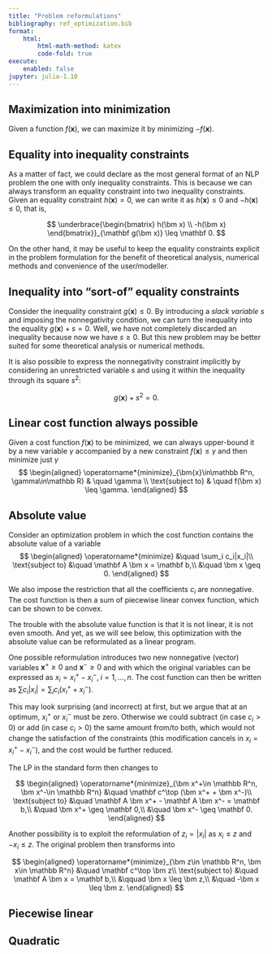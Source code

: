 ```yaml
---
title: "Problem reformulations"
bibliography: ref_optimization.bib
format:
    html:
        html-math-method: katex
        code-fold: true
execute:
    enabled: false
jupyter: julia-1.10
---
```


## Maximization into minimization

Given a function $f(\bm x)$, we can maximize it by minimizing $-f(\bm x)$.

## Equality into inequality constraints

As a matter of fact, we could declare as the most general format of an NLP problem the one with only inequality constraints. This is because we can always transform an equality constraint into two inequality constraints. Given an equality constraint $h(\bm x) = 0$, we can write it as $h(\bm x) \leq 0$ and $-h(\bm x) \leq 0$, that is, 

$$
\underbrace{\begin{bmatrix}
h(\bm x) \\
-h(\bm x)
\end{bmatrix}}_{\mathbf g(\bm x)} \leq \mathbf 0.
$$

On the other hand, it may be useful to keep the equality constraints explicit in the problem formulation for the benefit of theoretical analysis, numerical methods and convenience of the user/modeller.

## Inequality into "sort-of" equality constraints

Consider the inequality constraint $g(\bm x) \leq 0$. By introducing a *slack variable* $s$ and imposing the nonnegativity condition, we can turn the inequality into the equality $g(\bm x) + s = 0$. Well, we have not completely discarded an inequality because now we have $s \geq 0$. But this new problem may be better suited for some theoretical analysis or numerical methods. 

It is also possible to express the nonnegativity constraint implicitly by considering an unrestricted variable $s$ and using it within the inequality through its square $s^2$:

$$
g(\bm x) + s^2 = 0.
$$ 

## Linear cost function always possible

Given a cost function $f(\bm x)$ to be minimized, we can always upper-bound it by a new variable $\gamma$ accompanied by a new constraint $f(\bm x) \leq \gamma$ and then minimize just $\gamma$
$$
\begin{aligned}
\operatorname*{minimize}_{\bm{x}\in\mathbb R^n, \gamma\in\mathbb R} & \quad \gamma \\
\text{subject to} & \quad f(\bm x) \leq \gamma.
\end{aligned}
$$

## Absolute value

Consider an optimization problem in which the cost function contains the absolute value of a variable
$$
\begin{aligned}
\operatorname*{minimize} &\quad \sum_i c_i|x_i|\\
\text{subject to} &\quad \mathbf A \bm x = \mathbf b,\\
&\quad \bm x \geq 0.
\end{aligned}
$$

We also impose the restriction that all the coefficients $c_i$ are nonnegative. The cost function is then a sum of piecewise linear convex function, which can be shown to be convex. 

The trouble with the absolute value function is that it is not linear, it is not even smooth. And yet, as we will see below, this optimization with the absolute value can be reformulated as a linear program.

One possible reformulation introduces two new nonnegative (vector) variables $\bm x^+\geq 0$ and $\bm x^-\geq 0$ and with which the original variables can be expressed as $x_i = x_i^+ - x_i^-, \; i=1, \ldots, n$. The cost function can then be written as $\sum c_i|x_i| = \sum_i c_i (x_i^+ + x_i^-)$. 

This may look surprising (and incorrect) at first, but we argue that at an optimum, $x_i^+$ or $x_i^-$ must be zero. Otherwise we could subtract (in case $c_i>0$) or add (in case $c_i>0$) the same amount from/to both, which would not change the satisfaction of the constraints (this modification cancels in $x_i = x_i^+ - x_i^-$), and the cost would be further reduced.

The LP in the standard form then changes to

$$
\begin{aligned}
\operatorname*{minimize}_{\bm x^+\in \mathbb R^n, \bm x^-\in \mathbb R^n} &\quad \mathbf c^\top (\bm x^+ + \bm x^-)\\
\text{subject to} &\quad \mathbf A \bm x^+ - \mathbf A \bm x^- = \mathbf b,\\
&\quad \bm x^+ \geq \mathbf 0,\\
&\quad \bm x^- \geq \mathbf 0.
\end{aligned}
$$

Another possibility is to exploit the reformulation of $z_i = |x_i|$ as $x_i\leq z$ and $-x_i\leq z$. The original problem then transforms into 

$$
\begin{aligned}
\operatorname*{minimize}_{\bm z\in \mathbb R^n, \bm x\in \mathbb R^n} &\quad \mathbf c^\top \bm z\\
\text{subject to} &\quad \mathbf A \bm x = \mathbf b,\\
&\qquad \bm x \leq \bm z,\\
&\quad -\bm x \leq \bm z.
\end{aligned}
$$


## Piecewise linear

## Quadratic
